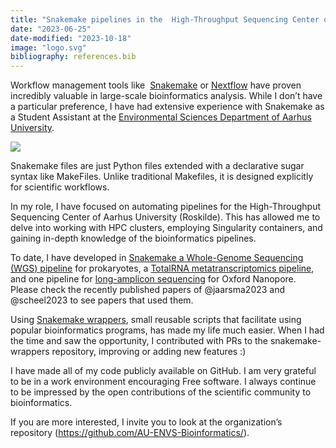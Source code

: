 ```yaml
---
title: "Snakemake pipelines in the  High-Throughput Sequencing Center of AU-ENVS"
date: "2023-06-25"
date-modified: "2023-10-18"
image: "logo.svg"
bibliography: references.bib
---
```


Workflow management tools like  [Snakemake](https://snakemake.readthedocs.io/en/stable/) or [Nextflow](https://www.nextflow.io/) have proven incredibly valuable in large-scale bioinformatics analysis. While I don't have a particular preference, I have had extensive experience with Snakemake as a Student Assistant at the [Environmental Sciences Department of Aarhus University](https://envs.au.dk/en/).

![](snakemake.png){fig-align="center"}

Snakemake files are just Python files extended with a declarative sugar syntax like MakeFiles. Unlike traditional Makefiles, it is designed explicitly for scientific workflows. 

In my role, I have focused on automating pipelines for the High-Throughput Sequencing Center of Aarhus University (Roskilde). This has allowed me to delve into working with HPC clusters, employing Singularity containers, and gaining in-depth knowledge of the bioinformatics pipelines.

To date, I have developed in [Snakemake a Whole-Genome Sequencing (WGS) pipeline](https://github.com/AU-ENVS-Bioinformatics/IlluminaSnakemake) for prokaryotes, a [TotalRNA metatranscriptomics pipeline](https://github.com/AU-ENVS-Bioinformatics/TotalRNA-Snakemake), and one pipeline for [long-amplicon sequencing](https://github.com/AU-ENVS-Bioinformatics/emu-smk) for Oxford Nanopore. Please check the recently published papers of @jaarsma2023 and @scheel2023 to see papers that used them.

Using [Snakemake wrappers](https://snakemake-wrappers.readthedocs.io/en/stable/), small reusable scripts that facilitate using popular bioinformatics programs, has made my life much easier. When I had the time and saw the opportunity, I contributed with PRs to the snakemake-wrappers repository, improving or adding new features :)

I have made all of my code publicly available on GitHub. I am very grateful to be in a work environment encouraging Free software. I always continue to be impressed by the open contributions of the scientific community to bioinformatics.

If you are more interested, I invite you to look at the organization's repository (<https://github.com/AU-ENVS-Bioinformatics/>).
